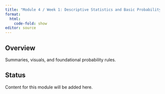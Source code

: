 ```yaml
---
title: "Module 4 / Week 1: Descriptive Statistics and Basic Probability"
format:
  html:
    code-fold: show
editor: source
---
```


## Overview

Summaries, visuals, and foundational probability rules.

## Status

Content for this module will be added here.